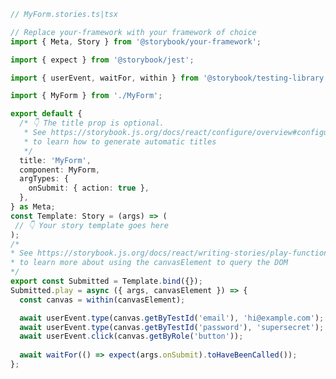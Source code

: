 ```ts
// MyForm.stories.ts|tsx

// Replace your-framework with your framework of choice
import { Meta, Story } from '@storybook/your-framework';

import { expect } from '@storybook/jest';

import { userEvent, waitFor, within } from '@storybook/testing-library';

import { MyForm } from './MyForm';

export default {
  /* 👇 The title prop is optional.
   * See https://storybook.js.org/docs/react/configure/overview#configure-story-loading
   * to learn how to generate automatic titles
   */
  title: 'MyForm',
  component: MyForm,
  argTypes: {
    onSubmit: { action: true },
  },
} as Meta;
const Template: Story = (args) => (
 // 👇 Your story template goes here
);
/*
* See https://storybook.js.org/docs/react/writing-stories/play-function#working-with-the-canvas
* to learn more about using the canvasElement to query the DOM
*/
export const Submitted = Template.bind({});
Submitted.play = async ({ args, canvasElement }) => {
  const canvas = within(canvasElement);

  await userEvent.type(canvas.getByTestId('email'), 'hi@example.com');
  await userEvent.type(canvas.getByTestId('password'), 'supersecret');
  await userEvent.click(canvas.getByRole('button'));
  
  await waitFor(() => expect(args.onSubmit).toHaveBeenCalled());
};
```